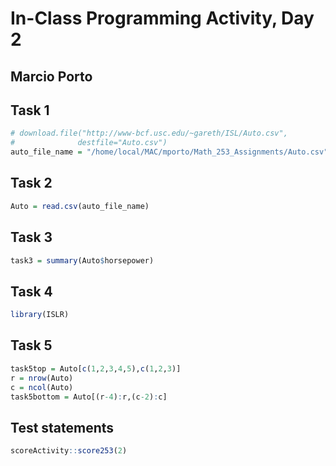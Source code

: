 # In-Class Programming Activity, Day 2

## Marcio Porto

## Task 1

```r
# download.file("http://www-bcf.usc.edu/~gareth/ISL/Auto.csv",
#              destfile="Auto.csv")
auto_file_name = "/home/local/MAC/mporto/Math_253_Assignments/Auto.csv"
```

## Task 2

```r
Auto = read.csv(auto_file_name)
```

## Task 3

```r
task3 = summary(Auto$horsepower)
```

## Task 4

```r
library(ISLR)
```

## Task 5

```r
task5top = Auto[c(1,2,3,4,5),c(1,2,3)]
r = nrow(Auto)
c = ncol(Auto)
task5bottom = Auto[(r-4):r,(c-2):c]
```

## Test statements

```r
scoreActivity::score253(2)
```




